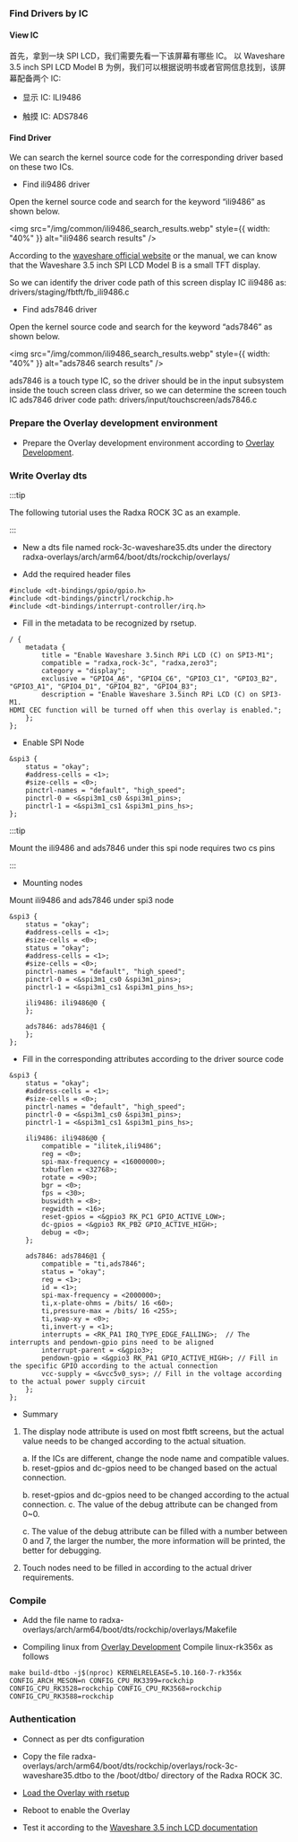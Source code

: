 ### Find Drivers by IC

#### View IC

首先，拿到一块 SPI LCD，我们需要先看一下该屏幕有哪些 IC。
以 Waveshare 3.5 inch SPI LCD Model B 为例，我们可以根据说明书或者官网信息找到，该屏幕配备两个 IC:

- 显示 IC: ILI9486

- 触摸 IC: ADS7846

#### Find Driver

We can search the kernel source code for the corresponding driver based on these two ICs.

- Find ili9486 driver

Open the kernel source code and search for the keyword “ili9486” as shown below.

<img
  src="/img/common/ili9486_search_results.webp"
  style={{ width: "40%" }}
  alt="ili9486 search results"
/>

According to the [waveshare official website](<https://www.waveshare.com/wiki/3.5inch_RPi_LCD_(B)>) or the manual, we can know that the Waveshare 3.5 inch SPI LCD Model B is a small TFT display.

So we can identify the driver code path of this screen display IC ili9486 as: drivers/staging/fbtft/fb_ili9486.c

- Find ads7846 driver

Open the kernel source code and search for the keyword “ads7846” as shown below.

<img
  src="/img/common/ili9486_search_results.webp"
  style={{ width: "40%" }}
  alt="ads7846 search results"
/>

ads7846 is a touch type IC, so the driver should be in the input subsystem inside the touch screen class driver, so we can determine the screen touch IC ads7846 driver code path: drivers/input/touchscreen/ads7846.c

### Prepare the Overlay development environment

- Prepare the Overlay development environment according to <a href={props.load_overlay} >Overlay Development</a>.

### Write Overlay dts

:::tip

The following tutorial uses the Radxa ROCK 3C as an example.

:::

- New a dts file named rock-3c-waveshare35.dts under the directory radxa-overlays/arch/arm64/boot/dts/rockchip/overlays/

- Add the required header files

```dts
#include <dt-bindings/gpio/gpio.h>
#include <dt-bindings/pinctrl/rockchip.h>
#include <dt-bindings/interrupt-controller/irq.h>
```

- Fill in the metadata to be recognized by rsetup.

```dts
/ {
	metadata {
		title = "Enable Waveshare 3.5inch RPi LCD (C) on SPI3-M1";
		compatible = "radxa,rock-3c", "radxa,zero3";
		category = "display";
		exclusive = "GPIO4_A6", "GPIO4_C6", "GPIO3_C1", "GPIO3_B2", "GPIO3_A1", "GPIO4_D1", "GPIO4_B2", "GPIO4_B3";
		description = "Enable Waveshare 3.5inch RPi LCD (C) on SPI3-M1.
HDMI CEC function will be turned off when this overlay is enabled.";
	};
};
```

- Enable SPI Node

```dts
&spi3 {
	status = "okay";
	#address-cells = <1>;
	#size-cells = <0>;
	pinctrl-names = "default", "high_speed";
	pinctrl-0 = <&spi3m1_cs0 &spi3m1_pins>;
	pinctrl-1 = <&spi3m1_cs1 &spi3m1_pins_hs>;
};
```

:::tip

Mount the ili9486 and ads7846 under this spi node requires two cs pins

:::

- Mounting nodes

Mount ili9486 and ads7846 under spi3 node

```dts
&spi3 {
	status = "okay";
	#address-cells = <1>;
	#size-cells = <0>;
	status = "okay";
	#address-cells = <1>;
	#size-cells = <0>;
	pinctrl-names = "default", "high_speed";
	pinctrl-0 = <&spi3m1_cs0 &spi3m1_pins>;
	pinctrl-1 = <&spi3m1_cs1 &spi3m1_pins_hs>;

	ili9486: ili9486@0 {
	};

	ads7846: ads7846@1 {
	};
};
```

- Fill in the corresponding attributes according to the driver source code

```dts
&spi3 {
	status = "okay";
	#address-cells = <1>;
	#size-cells = <0>;
	pinctrl-names = "default", "high_speed";
	pinctrl-0 = <&spi3m1_cs0 &spi3m1_pins>;
	pinctrl-1 = <&spi3m1_cs1 &spi3m1_pins_hs>;

	ili9486: ili9486@0 {
		compatible = "ilitek,ili9486";
		reg = <0>;
		spi-max-frequency = <16000000>;
		txbuflen = <32768>;
		rotate = <90>;
		bgr = <0>;
		fps = <30>;
		buswidth = <8>;
		regwidth = <16>;
		reset-gpios = <&gpio3 RK_PC1 GPIO_ACTIVE_LOW>;
		dc-gpios = <&gpio3 RK_PB2 GPIO_ACTIVE_HIGH>;
		debug = <0>;
	};

	ads7846: ads7846@1 {
		compatible = "ti,ads7846";
		status = "okay";
		reg = <1>;
		id = <1>;
		spi-max-frequency = <2000000>;
		ti,x-plate-ohms = /bits/ 16 <60>;
		ti,pressure-max = /bits/ 16 <255>;
		ti,swap-xy = <0>;
		ti,invert-y = <1>;
		interrupts = <RK_PA1 IRQ_TYPE_EDGE_FALLING>;  // The interrupts and pendown-gpio pins need to be aligned
		interrupt-parent = <&gpio3>;
		pendown-gpio = <&gpio3 RK_PA1 GPIO_ACTIVE_HIGH>; // Fill in the specific GPIO according to the actual connection
		vcc-supply = <&vcc5v0_sys>; // Fill in the voltage according to the actual power supply circuit
	};
};
```

- Summary

1. The display node attribute is used on most fbtft screens, but the actual value needs to be changed according to the actual situation.

   a. If the ICs are different, change the node name and compatible values. b. reset-gpios and dc-gpios need to be changed based on the actual connection.

   b. reset-gpios and dc-gpios need to be changed according to the actual connection. c. The value of the debug attribute can be changed from 0~0.

   c. The value of the debug attribute can be filled with a number between 0 and 7, the larger the number, the more information will be printed, the better for debugging.

2. Touch nodes need to be filled in according to the actual driver requirements.

### Compile

- Add the file name to radxa-overlays/arch/arm64/boot/dts/rockchip/overlays/Makefile

- Compiling linux from <a href={props.load_overlay} >Overlay Development</a> Compile linux-rk356x as follows

```
make build-dtbo -j$(nproc) KERNELRELEASE=5.10.160-7-rk356x CONFIG_ARCH_MESON=n CONFIG_CPU_RK3399=rockchip CONFIG_CPU_RK3528=rockchip CONFIG_CPU_RK3568=rockchip CONFIG_CPU_RK3588=rockchip
```

### Authentication

- Connect as per dts configuration

- Copy the file radxa-overlays/arch/arm64/boot/dts/rockchip/overlays/rock-3c-waveshare35.dtbo to the /boot/dtbo/ directory of the Radxa ROCK 3C.

- <a href={props.load_overlay}> Load the Overlay with rsetup </a>

- Reboot to enable the Overlay

- Test it according to the <a href={props.lcd_docs} >Waveshare 3.5 inch LCD documentation</a>
